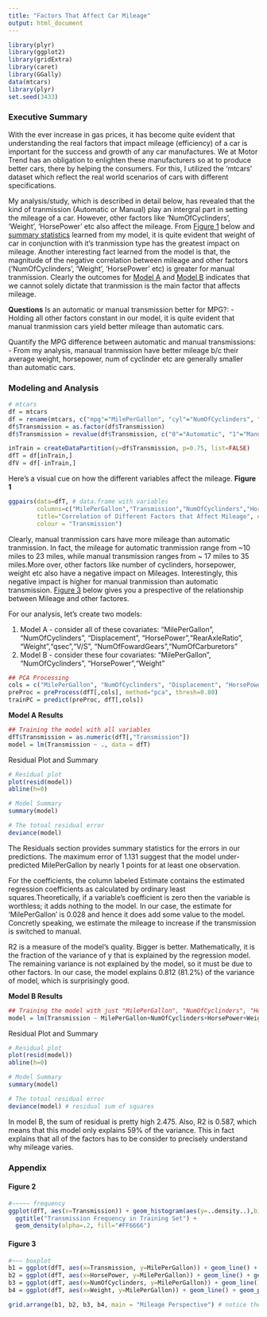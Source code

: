 ```yaml
---
title: "Factors That Affect Car Mileage"
output: html_document
---
```



```r
library(plyr)
library(ggplot2)
library(gridExtra)
library(caret)
library(GGally)
data(mtcars)
library(plyr)
set.seed(3433)
```

### Executive Summary
With the ever increase in gas prices, it has become quite evident that understanding the real factors that impact mileage (efficiency) of a car is important for the success and growth of any car manufactures. We at Motor Trend has an obligation to enlighten these manufacturers so at to produce better cars, there by helping the consumers. For this, I utilized the 'mtcars' dataset which reflect the real world scenarios of cars with different specifications. 

My analysis/study, which is described in detail below, has revealed that the kind of tranmission (Automatic or Manual) play an intergral part in setting the mileage of a car. However, other factors like 'NumOfCyclinders', 'Weight', 'HorsePower' etc also affect the mileage. From <a href="#Figure1">Figure 1</a> below and <a href="#ModelA">summary statistics</a> learned from my model, it is quite evident that weight of car in conjunction with it's tranmission type has the greatest impact on mileage. Another interesting fact learned from the model is that, the magnitude of the negative correlation between mileage and other factors ('NumOfCyclinders', 'Weight', 'HorsePower' etc) is greater for manual tranmission. Clearly the outcomes for <a href="#ModelA">Model A</a> and <a href="#ModelB">Model B</a> indicates that we cannot solely dictate that tranmission is the main factor that affects mileage. 

<b>Questions</b>
Is an automatic or manual transmission better for MPG?: - 
Holding all other factors constant in our model, it is quite evident that manual tranmission cars yield better mileage than automatic cars.

Quantify the MPG difference between automatic and manual transmissions: - 
From my analysis, manaual tranmission have better mileage b/c their average weight, horsepower, num of cyclinder etc are generally smaller than automatic cars.

### Modeling and Analysis
```r

# mtcars
df = mtcars
df = rename(mtcars, c("mpg"="MilePerGallon", "cyl"="NumOfCyclinders", "disp"="Displacement", "hp"="HorsePower", "drat"="RearAxleRatio", "wt"="Weight","am"="Transmission","qsec"="qsec","vs"="V/S", "gear"="NumOfFowardGears","carb"="NumOfCarburetors"))
df$Transmission = as.factor(df$Transmission)
df$Transmission = revalue(df$Transmission, c("0"="Automatic", "1"="Manual"))

inTrain = createDataPartition(y=df$Transmission, p=0.75, list=FALSE)
dfT = df[inTrain,]
dfV = df[-inTrain,]
```

Here's a visual cue on how the different variables affect the mileage. 
<b><a name="Figure1">Figure 1</a></b>
```r
ggpairs(data=dfT, # data.frame with variables
        columns=c("MilePerGallon","Transmission","NumOfCyclinders","HorsePower","Weight"), # columns to plot, default to all.
        title="Correlation of Different Factors that Affect Mileage", # title of the plot
        colour = "Transmission")
```

Clearly, manual tranmission cars have more mileage than automatic tranmission. In fact, the mileage for automatic tranmission range from ~10 miles to 23 miles, while manual transmission ranges from ~ 17 miles to 35 miles.More over, other factors like number of cyclinders, horsepower, weight etc also have a negative impact on Mileages. Interestingly, this negative impact is higher for manual tranmission than automatic transmission. <a href="#Figure3">Figure 3</a> below gives you a prespective of the relationship between Mileage and other factores.


For our analysis, let's create two models:
<ol>
<li>Model A - consider all of these covariates: "MilePerGallon", "NumOfCyclinders", "Displacement", "HorsePower","RearAxleRatio", "Weight","qsec","V/S", "NumOfFowardGears","NumOfCarburetors"</li>
<li>Model B - consider these four covariates: "MilePerGallon", "NumOfCyclinders", "HorsePower","Weight"</li>
</ol>


```r
## PCA Processing
cols = c("MilePerGallon", "NumOfCyclinders", "Displacement", "HorsePower","RearAxleRatio", "Weight","qsec","V/S", "NumOfFowardGears","NumOfCarburetors")
preProc = preProcess(dfT[,cols], method="pca", thresh=0.80)
trainPC = predict(preProc, dfT[,cols])
```

<b><a name="ModelA">Model A Results</a></b>
```r
## Training the model with all variables
dfT$Transmission = as.numeric(dfT[,"Transmission"])
model = lm(Transmission ~ ., data = dfT)
```

Residual Plot and Summary
```r
# Residual plot
plot(resid(model))
abline(h=0)

# Model Summary
summary(model)

# The totoal residual error
deviance(model)
```
The Residuals section provides summary statistics for the errors in our predictions. The maximum error of 1.131 suggest that the model under-predicted MilePerGallon by nearly 1 points for at least one observation. 

For the coefficients, the column labeled Estimate contains the estimated regression coefficients as calculated by ordinary least squares.Theoretically, if a variable's coefficient is zero then the variable is worthless; it adds
nothing to the model. In our case, the estimate for 'MilePerGallon' is 0.028 and hence it does add some value to the model. Concretly speaking, we estimate the mileage to increase if the transmission is switched to manual. 

R2 is a measure of the model's quality. Bigger is better. Mathematically, it is the fraction of the variance of y that is explained by the regression model. The remaining variance is not explained by the model, so it must be due to other factors. In our case, the model explains 0.812 (81.2%) of the variance of model, which is surprisingly good.


<b><a name="ModelB">Model B Results</a></b>
```r
## Training the model with just "MilePerGallon", "NumOfCyclinders", "HorsePower","Weight"
model = lm(Transmission ~ MilePerGallon+NumOfCyclinders+HorsePower+Weight, data = dfT)

```

Residual Plot and Summary
```r
# Residual plot
plot(resid(model))
abline(h=0)

# Model Summary
summary(model)

# The totoal residual error
deviance(model) # residual sum of squares
```

In model B, the sum of residual is pretty high 2.475. Also, R2 is 0.587, which means that this model only explains 59% of the variance. This in fact explains that all of the factors has to be consider to precisely understand why mileage varies. 


### Appendix
#### <a name="Figure2">Figure 2</a>
```r
#~~~~~ frequency
ggplot(dfT, aes(x=Transmission)) + geom_histogram(aes(y=..density..),binwidth=.2, colour="black", fill="white") + 
  ggtitle("Transmission Frequency in Training Set") +  
  geom_density(alpha=.2, fill="#FF6666")
```

#### <a name="Figure3">Figure 3</a>
```r
#~~~ boxplot
b1 = ggplot(dfT, aes(x=Transmission, y=MilePerGallon)) + geom_line() + geom_point() 
b2 = ggplot(dfT, aes(x=HorsePower, y=MilePerGallon)) + geom_line() + geom_point() 
b3 = ggplot(dfT, aes(x=NumOfCyclinders, y=MilePerGallon)) + geom_line() + geom_point() 
b4 = ggplot(dfT, aes(x=Weight, y=MilePerGallon)) + geom_line() + geom_point() 

grid.arrange(b1, b2, b3, b4, main = "Mileage Perspective") # notice the outliers; hoping PCA processing should smooth that out.

```


